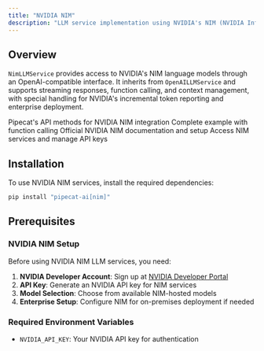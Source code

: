 ```yaml
---
title: "NVIDIA NIM"
description: "LLM service implementation using NVIDIA's NIM (NVIDIA Inference Microservice) API with OpenAI-compatible interface"
---
```


## Overview

`NimLLMService` provides access to NVIDIA's NIM language models through an OpenAI-compatible interface. It inherits from `OpenAILLMService` and supports streaming responses, function calling, and context management, with special handling for NVIDIA's incremental token reporting and enterprise deployment.

<CardGroup cols={2}>
  <Card
    title="NIM LLM API Reference"
    icon="code"
    href="https://reference-server.pipecat.ai/en/latest/api/pipecat.services.nim.llm.html"
  >
    Pipecat's API methods for NVIDIA NIM integration
  </Card>
  <Card
    title="Example Implementation"
    icon="play"
    href="https://github.com/pipecat-ai/pipecat/blob/main/examples/foundational/14j-function-calling-nim.py"
  >
    Complete example with function calling
  </Card>
  <Card
    title="NVIDIA NIM Documentation"
    icon="book"
    href="https://docs.nvidia.com/nim/"
  >
    Official NVIDIA NIM documentation and setup
  </Card>
  <Card
    title="NVIDIA Developer Portal"
    icon="microphone"
    href="https://developer.nvidia.com/"
  >
    Access NIM services and manage API keys
  </Card>
</CardGroup>

## Installation

To use NVIDIA NIM services, install the required dependencies:

```bash
pip install "pipecat-ai[nim]"
```

## Prerequisites

### NVIDIA NIM Setup

Before using NVIDIA NIM LLM services, you need:

1. **NVIDIA Developer Account**: Sign up at [NVIDIA Developer Portal](https://developer.nvidia.com/)
2. **API Key**: Generate an NVIDIA API key for NIM services
3. **Model Selection**: Choose from available NIM-hosted models
4. **Enterprise Setup**: Configure NIM for on-premises deployment if needed

### Required Environment Variables

- `NVIDIA_API_KEY`: Your NVIDIA API key for authentication
